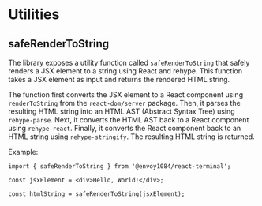 # Utilities

## safeRenderToString

The library exposes a utility function called `safeRenderToString` that safely renders a JSX element to a string using React and rehype. This function takes a JSX element as input and returns the rendered HTML string.

The function first converts the JSX element to a React component using `renderToString` from the `react-dom/server` package. Then, it parses the resulting HTML string into an HTML AST (Abstract Syntax Tree) using `rehype-parse`. Next, it converts the HTML AST back to a React component using `rehype-react`. Finally, it converts the React component back to an HTML string using `rehype-stringify`. The resulting HTML string is returned.

Example:

```tsx
import { safeRenderToString } from '@envoy1084/react-terminal';

const jsxElement = <div>Hello, World!</div>;

const htmlString = safeRenderToString(jsxElement);
```
